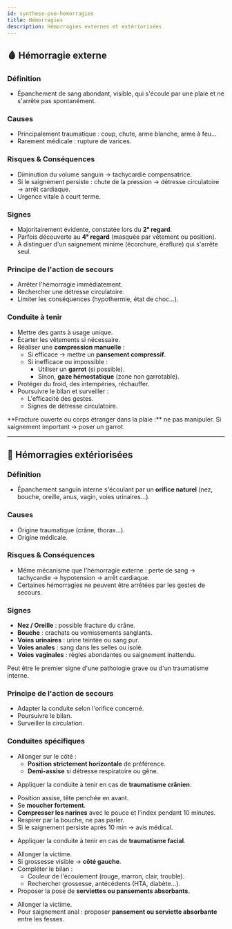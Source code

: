 ---
id: synthese-pse-hemorragies
title: Hémorragies
description: Hémorragies externes et extériorisées
---


## 🩸 Hémorragie externe

### Définition

- Épanchement de sang abondant, visible, qui s'écoule par une plaie et ne s'arrête pas spontanément.

### Causes

- Principalement traumatique : coup, chute, arme blanche, arme à feu…
- Rarement médicale : rupture de varices.

### Risques & Conséquences

- Diminution du volume sanguin → tachycardie compensatrice.
- Si le saignement persiste : chute de la pression → détresse circulatoire → arrêt cardiaque.
- Urgence vitale à court terme.

### Signes

- Majoritairement évidente, constatée lors du **2ᵉ regard**.
- Parfois découverte au **4ᵉ regard** (masquée par vêtement ou position).
- À distinguer d'un saignement minime (écorchure, éraflure) qui s'arrête seul.

### Principe de l'action de secours

- Arrêter l'hémorragie immédiatement.
- Rechercher une détresse circulatoire.
- Limiter les conséquences (hypothermie, état de choc...).

### Conduite à tenir

- Mettre des gants à usage unique.
- Écarter les vêtements si nécessaire.
- Réaliser une **compression manuelle** :
  - Si efficace → mettre un **pansement compressif**.
  - Si inefficace ou impossible :
    - Utiliser un **garrot** (si possible).
    - Sinon, **gaze hémostatique** (zone non garrotable).
- Protéger du froid, des intempéries, réchauffer.
- Poursuivre le bilan et surveiller :
  - L'efficacité des gestes.
  - Signes de détresse circulatoire.

<Admonition type="warning">
**Fracture ouverte ou corps étranger dans la plaie :** ne pas manipuler.  
Si saignement important → poser un garrot.
</Admonition>

---

## 🧬 Hémorragies extériorisées

### Définition

- Épanchement sanguin interne s'écoulant par un **orifice naturel** (nez, bouche, oreille, anus, vagin, voies urinaires...).

### Causes

- Origine traumatique (crâne, thorax...).
- Origine médicale.

### Risques & Conséquences

- Même mécanisme que l'hémorragie externe : perte de sang → tachycardie → hypotension → arrêt cardiaque.
- Certaines hémorragies ne peuvent être arrêtées par les gestes de secours.

### Signes

- **Nez / Oreille** : possible fracture du crâne.
- **Bouche** : crachats ou vomissements sanglants.
- **Voies urinaires** : urine teintée ou sang pur.
- **Voies anales** : sang dans les selles ou isolé.
- **Voies vaginales** : règles abondantes ou saignement inattendu.

<Admonition type="warning">
Peut être le premier signe d'une pathologie grave ou d'un traumatisme interne.
</Admonition>

### Principe de l'action de secours

- Adapter la conduite selon l'orifice concerné.
- Poursuivre le bilan.
- Surveiller la circulation.

### Conduites spécifiques

<Tabs>
  <TabItem value="bouche" label="👄 Par la bouche" default>

  - Allonger sur le côté :
    - **Position strictement horizontale** de préférence.
    - **Demi-assise** si détresse respiratoire ou gêne.

  </TabItem>
  <TabItem value="oreille" label="🦻 Par le conduit auditif">

  - Appliquer la conduite à tenir en cas de **traumatisme crânien**.

  </TabItem>
  <TabItem value="nez-mineur" label="👃 Nez (choc minime)">

  - Position assise, tête penchée en avant.
  - Se **moucher fortement**.
  - **Compresser les narines** avec le pouce et l'index pendant 10 minutes.
  - Respirer par la bouche, ne pas parler.
  - Si le saignement persiste après 10 min → avis médical.

  </TabItem>
  <TabItem value="nez-violent" label="👃 Nez (choc violent)">

  - Appliquer la conduite à tenir en cas de **traumatisme facial**.

  </TabItem>
  <TabItem value="vagin" label="👩 Vagin">

  - Allonger la victime.
  - Si grossesse visible → **côté gauche**.
  - Compléter le bilan :
    - Couleur de l'écoulement (rouge, marron, clair, trouble).
    - Rechercher grossesse, antécédents (HTA, diabète…).
  - Proposer la pose de **serviettes ou pansements absorbants**.

  </TabItem>
  <TabItem value="autres" label="🔻 Autres (anal, urinaire...)">

  - Allonger la victime.
  - Pour saignement anal : proposer **pansement ou serviette absorbante** entre les fesses.

  </TabItem>
</Tabs>
